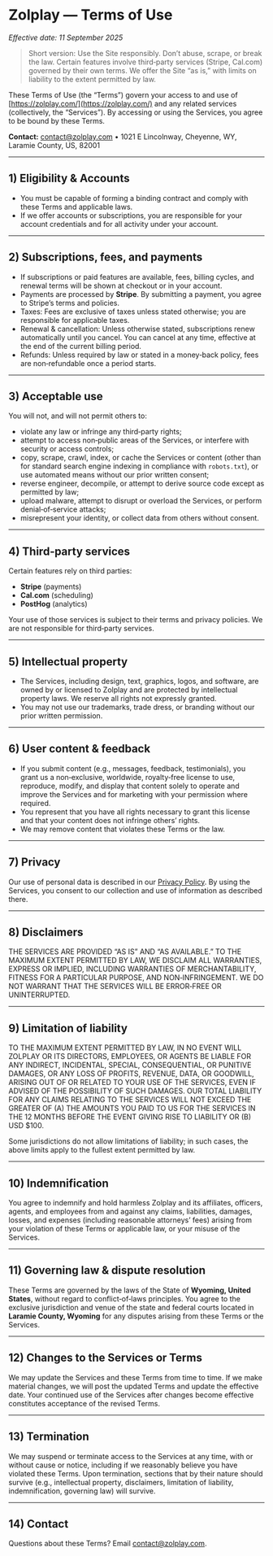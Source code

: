 
# Zolplay — Terms of Use

*Effective date: 11 September 2025*

> Short version: Use the Site responsibly. Don’t abuse, scrape, or break the law. Certain features involve third‑party services (Stripe, Cal.com) governed by their own terms. We offer the Site “as is,” with limits on liability to the extent permitted by law.

These Terms of Use (the “Terms”) govern your access to and use of [https://zolplay.com/](https://zolplay.com/) and any related services (collectively, the “Services”). By accessing or using the Services, you agree to be bound by these Terms.

**Contact:** [contact@zolplay.com](mailto:contact@zolplay.com) • 1021 E Lincolnway, Cheyenne, WY, Laramie County, US, 82001

---

## 1) Eligibility & Accounts

* You must be capable of forming a binding contract and comply with these Terms and applicable laws.
* If we offer accounts or subscriptions, you are responsible for your account credentials and for all activity under your account.

---

## 2) Subscriptions, fees, and payments

* If subscriptions or paid features are available, fees, billing cycles, and renewal terms will be shown at checkout or in your account.
* Payments are processed by **Stripe**. By submitting a payment, you agree to Stripe’s terms and policies.
* Taxes: Fees are exclusive of taxes unless stated otherwise; you are responsible for applicable taxes.
* Renewal & cancellation: Unless otherwise stated, subscriptions renew automatically until you cancel. You can cancel at any time, effective at the end of the current billing period.
* Refunds: Unless required by law or stated in a money‑back policy, fees are non‑refundable once a period starts.

---

## 3) Acceptable use

You will not, and will not permit others to:

* violate any law or infringe any third‑party rights;
* attempt to access non‑public areas of the Services, or interfere with security or access controls;
* copy, scrape, crawl, index, or cache the Services or content (other than for standard search engine indexing in compliance with `robots.txt`), or use automated means without our prior written consent;
* reverse engineer, decompile, or attempt to derive source code except as permitted by law;
* upload malware, attempt to disrupt or overload the Services, or perform denial‑of‑service attacks;
* misrepresent your identity, or collect data from others without consent.

---

## 4) Third‑party services

Certain features rely on third parties:

* **Stripe** (payments)
* **Cal.com** (scheduling)
* **PostHog** (analytics)

Your use of those services is subject to their terms and privacy policies. We are not responsible for third‑party services.

---

## 5) Intellectual property

* The Services, including design, text, graphics, logos, and software, are owned by or licensed to Zolplay and are protected by intellectual property laws. We reserve all rights not expressly granted.
* You may not use our trademarks, trade dress, or branding without our prior written permission.

---

## 6) User content & feedback

* If you submit content (e.g., messages, feedback, testimonials), you grant us a non‑exclusive, worldwide, royalty‑free license to use, reproduce, modify, and display that content solely to operate and improve the Services and for marketing with your permission where required.
* You represent that you have all rights necessary to grant this license and that your content does not infringe others’ rights.
* We may remove content that violates these Terms or the law.

---

## 7) Privacy

Our use of personal data is described in our [Privacy Policy](/privacy). By using the Services, you consent to our collection and use of information as described there.

---

## 8) Disclaimers

THE SERVICES ARE PROVIDED “AS IS” AND “AS AVAILABLE.” TO THE MAXIMUM EXTENT PERMITTED BY LAW, WE DISCLAIM ALL WARRANTIES, EXPRESS OR IMPLIED, INCLUDING WARRANTIES OF MERCHANTABILITY, FITNESS FOR A PARTICULAR PURPOSE, AND NON‑INFRINGEMENT. WE DO NOT WARRANT THAT THE SERVICES WILL BE ERROR‑FREE OR UNINTERRUPTED.

---

## 9) Limitation of liability

TO THE MAXIMUM EXTENT PERMITTED BY LAW, IN NO EVENT WILL ZOLPLAY OR ITS DIRECTORS, EMPLOYEES, OR AGENTS BE LIABLE FOR ANY INDIRECT, INCIDENTAL, SPECIAL, CONSEQUENTIAL, OR PUNITIVE DAMAGES, OR ANY LOSS OF PROFITS, REVENUE, DATA, OR GOODWILL, ARISING OUT OF OR RELATED TO YOUR USE OF THE SERVICES, EVEN IF ADVISED OF THE POSSIBILITY OF SUCH DAMAGES. OUR TOTAL LIABILITY FOR ANY CLAIMS RELATING TO THE SERVICES WILL NOT EXCEED THE GREATER OF (A) THE AMOUNTS YOU PAID TO US FOR THE SERVICES IN THE 12 MONTHS BEFORE THE EVENT GIVING RISE TO LIABILITY OR (B) USD \$100.

Some jurisdictions do not allow limitations of liability; in such cases, the above limits apply to the fullest extent permitted by law.

---

## 10) Indemnification

You agree to indemnify and hold harmless Zolplay and its affiliates, officers, agents, and employees from and against any claims, liabilities, damages, losses, and expenses (including reasonable attorneys’ fees) arising from your violation of these Terms or applicable law, or your misuse of the Services.

---

## 11) Governing law & dispute resolution

These Terms are governed by the laws of the State of **Wyoming, United States**, without regard to conflict‑of‑laws principles. You agree to the exclusive jurisdiction and venue of the state and federal courts located in **Laramie County, Wyoming** for any disputes arising from these Terms or the Services.

---

## 12) Changes to the Services or Terms

We may update the Services and these Terms from time to time. If we make material changes, we will post the updated Terms and update the effective date. Your continued use of the Services after changes become effective constitutes acceptance of the revised Terms.

---

## 13) Termination

We may suspend or terminate access to the Services at any time, with or without cause or notice, including if we reasonably believe you have violated these Terms. Upon termination, sections that by their nature should survive (e.g., intellectual property, disclaimers, limitation of liability, indemnification, governing law) will survive.

---

## 14) Contact

Questions about these Terms? Email [contact@zolplay.com](mailto:contact@zolplay.com).
